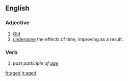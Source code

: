 ==English==
===Adjective===
# [[Old]]
# [[undergo]]ne the effects of time, improving as a result. 

===Verb===
# ''past participle of [[age]]''

[[fr:aged]]
[[it:aged]]